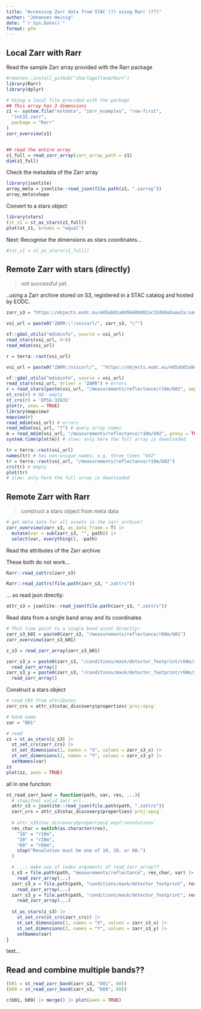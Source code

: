 ```yaml
---
title: "Accessing Zarr data from STAC (?) using Rarr (??)"
author: "Johannes Heisig"
date: "`r Sys.Date()`"
format: gfm
---
```


## Local Zarr with Rarr

Read the sample Zarr array provided with the Rarr package
```r
#remotes::install_github("sharlagelfand/Rarr")
library(Rarr)
library(dplyr)

# Using a local file provided with the package
## This array has 3 dimensions
z1 <- system.file("extdata", "zarr_examples", "row-first",
  "int32.zarr",
  package = "Rarr"
)
zarr_overview(z1)


## read the entire array
z1_full = read_zarr_array(zarr_array_path = z1)
dim(z1_full)
```

Check the metadata of the Zarr array
```r
library(jsonlite)
array_meta = jsonlite::read_json(file.path(z1, ".zarray"))
array_meta$shape
```

Convert to a stars object
```r
library(stars)
(st_z1 = st_as_stars(z1_full))
plot(st_z1, breaks = "equal")
```

Next: Recognise the dimensions as stars coordinates...
```r
#(st_z1 = st_as_stars(z1_full))

```

## Remote Zarr with stars (directly)

> not successful yet.

..using a Zarr archive stored on S3, registered in a STAC catalog and hosted by EODC.

```r
zarr_s3 = "https://objects.eodc.eu/e05ab01a9d56408d82ac32d69a5aae2a:sample-data/tutorial_data/cpm_v253/S2B_MSIL1C_20250113T103309_N0511_R108_T32TLQ_20250113T122458.zarr"
```

```r
vsi_url = paste0("ZARR:\"/vsicurl/", zarr_s3, "\"")

sf::gdal_utils("mdiminfo", source = vsi_url)
read_stars(vsi_url, 4:6)
read_mdim(vsi_url)

r = terra::rast(vsi_url)
```

```r
vsi_url = paste0("ZARR:/vsicurl/", '"https://objects.eodc.eu/e05ab01a9d56408d82ac32d69a5aae2a:sample-data/tutorial_data/cpm_v253/S2B_MSIL1C_20250113T103309_N0511_R108_T32TLQ_20250113T122458.zarr"')

sf::gdal_utils("mdiminfo", source = vsi_url)
read_stars(vsi_url, driver = "ZARR") # errors
r = read_stars(paste(vsi_url, "/measurements/reflectance/r10m/b02", sep = ":"))
st_crs(r) # NA: empty
st_crs(r) = 'EPSG:32632'
plot(r, axes = TRUE)
library(mapview)
mapview(r)
read_mdim(vsi_url) # errors
read_mdim(vsi_url, "?") # query array names
m = read_mdim(vsi_url, "/measurements/reflectance/r10m/b02", proxy = TRUE)
system.time(plot(m)) # slow: only here the full array is downloaded

tr = terra::rast(vsi_url)
names(tr) # has non-unique names, e.g. three times "b02"
tr = terra::rast(vsi_url, "/measurements/reflectance/r10m/b02")
crs(tr) # empty
plot(tr)
# slow: only here the full array is downloaded
```

## Remote Zarr with Rarr

> construct a stars object from meta data

```r
# get meta data for all assets in the zarr archive!
zarr_overview(zarr_s3, as_data_frame = T) |> 
  mutate(var = sub(zarr_s3, "", path)) |> 
  select(var, everything(), -path)
```

Read the attributes of the Zarr archive

These both do not work...
```r
Rarr::read_zattrs(zarr_s3)

Rarr::read_zattrs(file.path(zarr_s3, ".zattrs"))
```

... so read json directly:
```r
attr_s3 = jsonlite::read_json(file.path(zarr_s3, ".zattrs"))
```

Read data from a single band array and its coordinates
```r
# This time point to a single band asset directly!
zarr_s3_b01 = paste0(zarr_s3, "/measurements/reflectance/r60m/b01")
zarr_overview(zarr_s3_b01)

z_s3 = read_zarr_array(zarr_s3_b01)

zarr_s3_x = paste0(zarr_s3, "/conditions/mask/detector_footprint/r60m/x") |> 
  read_zarr_array()
zarr_s3_y = paste0(zarr_s3, "/conditions/mask/detector_footprint/r60m/y") |> 
  read_zarr_array()
```

Construct a stars object
```r
# read CRS from attributes
zarr_crs = attr_s3$stac_discovery$properties$`proj:epsg`

# band name
var = "B01"

# read 
zz = st_as_stars(z_s3) |> 
  st_set_crs(zarr_crs) |> 
  st_set_dimensions(1, names = "X", values = zarr_s3_x) |> 
  st_set_dimensions(2, names = "Y", values = zarr_s3_y) |> 
  setNames(var)
zz
plot(zz, axes = TRUE)
```

all in one function:
```r

st_read_zarr_band = function(path, var, res, ...){
  # stopifnot valid zarr url...
  attr_s3 = jsonlite::read_json(file.path(path, ".zattrs"))
  zarr_crs = attr_s3$stac_discovery$properties$`proj:epsg`
  
  # attr_s3$stac_discovery$properties$`eopf:resolutions`
  res_char = switch(as.character(res),
    "10" = "r10m",
    "20" = "r20m", 
    "60" = "r60m",
    stop("Resolution must be one of 10, 20, or 60.")
  )

  # ...: make use of index arguments of read_zarr_array??
  z_s3 = file.path(path, "measurements/reflectance", res_char, var) |> 
    read_zarr_array(...)
  zarr_s3_x = file.path(path, "conditions/mask/detector_footprint", res_char, "x") |> 
    read_zarr_array(...)
  zarr_s3_y = file.path(path, "conditions/mask/detector_footprint", res_char, "y") |> 
    read_zarr_array(...)
  
  st_as_stars(z_s3) |> 
    st_set_crs(st_crs(zarr_crs)) |> 
    st_set_dimensions(1, names = "X", values = zarr_s3_x) |> 
    st_set_dimensions(2, names = "Y", values = zarr_s3_y) |> 
    setNames(var)
}

```
test...

## Read and combine multiple bands??

```r
(b01 = st_read_zarr_band(zarr_s3, "b01", 60))
(b09 = st_read_zarr_band(zarr_s3, "b09", 60))

c(b01, b09) |> merge() |> plot(axes = TRUE)

```
